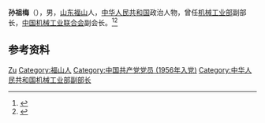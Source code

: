 '''孙祖梅'''（{{bd|1933年|5月}}），男，[[山东|山东]][[福山縣_(登州)|福山]]人，[[中华人民共和国|中华人民共和国]]政治人物，曾任[[中华人民共和国机械工业部|机械工业部]]副部长，[[中国机械工业联合会|中国机械工业联合会]]副会长。<ref>{{Cite web|title=孙祖梅|url=https://auto.163.com/10/0402/16/639FC9GQ00084A08.html|accessdate=2020-12-15|date=2010-04-02|last=|work=网易汽车}}</ref><ref>{{Cite book|title=中国共产党名人录|author=于俊道主编|publisher=四川人民出版社|year=1997|isbn=|location=成都|pages=}}</ref>

== 参考资料 ==
{{reflist}}

{{中国人物小作品}}

{{Authority control}}
{{DEFAULTSORT:Sun孙}}
[[Category:孙姓|Zu]]
[[Category:福山人|Category:福山人]]
[[Category:中国共产党党员_(1956年入党)|Category:中国共产党党员 (1956年入党)]]
[[Category:中华人民共和国机械工业部副部长|Category:中华人民共和国机械工业部副部长]]